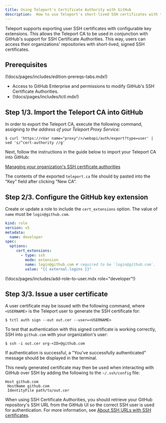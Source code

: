 ```yaml
---
title: Using Teleport's Certificate Authority with GitHub
description:  How to use Teleport's short-lived SSH certificates with the GitHub Certificate Authority.
---
```


Teleport supports exporting user SSH certificates with configurable key extensions. This allows the Teleport CA to be used in conjunction with GitHub's support for SSH Certificate Authorities. This way, users can access their organizations' repositories with short-lived, signed SSH certificates.

## Prerequisites

(!docs/pages/includes/edition-prereqs-tabs.mdx!)

- Access to GitHub Enterprise and permissions to modify GitHub's SSH Certificate Authorities.
- (!docs/pages/includes/tctl.mdx!)

## Step 1/3. Import the Teleport CA into GitHub

In order to export the Teleport CA, execute the following command, assigning <Var name="proxy" /> to the address of your Teleport Proxy Service:

```code
$ curl 'https://<Var name="proxy"/>/webapi/auth/export?type=user' | sed 's/^cert-authority //g'
```

Next, follow the instructions in the guide below to import your Teleport CA into GitHub:

[Managing your organization's SSH certificate authorities](https://docs.github.com/en/organizations/managing-git-access-to-your-organizations-repositories/managing-your-organizations-ssh-certificate-authorities)

The contents of the exported `teleport.ca` file should by pasted into the "Key" field after clicking "New CA".

## Step 2/3. Configure the GitHub key extension

Create or update a role to include the `cert_extensions` option. The value of `name` must be `login@github.com`.

```yaml
kind: role
version: v5
metadata:
  name: developer
spec:
  options:
     cert_extensions:
       - type: ssh
         mode: extension
         name: login@github.com # required to be `login@github.com`.
         value: "{{ external.logins }}"
```

(!docs/pages/includes/add-role-to-user.mdx role="developer"!)

## Step 3/3. Issue a user certificate

A user certificate may be issued with the following command, where `<USERNAME>` is the Teleport user to generate the SSH certificate for:
```code
$ tctl auth sign --out out.cer --user=<USERNAME>
```

To test that authentication with this signed certificate is working correctly, SSH into `github.com` with your organization's user:
```code
$ ssh -i out.cer org-<ID>@github.com
```
If authentication is successful,  a "You've successfully authenticated" message should be displayed in the terminal.

This newly generated certificate may then be used when interacting with GitHub over SSH by adding the following to the `~/.ssh/config` file:

```code
Host github.com
 HostName github.com
 IdentityFile path/to/out.cer
```

When using SSH Certificate Authorities, you should retrieve your GitHub repository's SSH URL from the GitHub UI so the correct SSH user is used for authentication. For more information, see [About SSH URLs with SSH certificates](https://docs.github.com/en/organizations/managing-git-access-to-your-organizations-repositories/about-ssh-certificate-authorities#about-ssh-urls-with-ssh-certificates).
